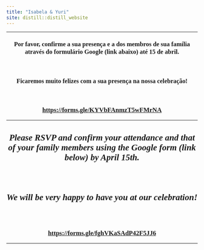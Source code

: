 ```yaml
---
title: "Isabela & Yuri"
site: distill::distill_website
---
```


<style type="text/css">
.slick-initialized .slick-slide {
    padding: 0;
}
</style>

<style type="text/css">
h1{
font-family: Taviraj;
}
</style>

<style type="text/css">
h2{
font-family: Taviraj;
}
</style>

<style type="text/css">
h3{
text-align: center;
font-family: Taviraj;
}
</style>

<style type="text/css">
h4{
font-family: Taviraj;
text-align: center;
font-size: 23px;
}
</style>


<style type="text/css">
a{
font-size: 17px;
font-family: Taviraj;
}
</style>

<style type="text/css">
.navbar-fixed-top{
position: absolute;
z-index: 2;
}
</style>

<style type="text/css">
  .navbar-brand {
    content:url("https://media.githubusercontent.com/media/isabela-yuri/isabela-yuri.github.io/main/sakura_complete_2.png");
    width:100%; /*width of your image*/
    max-width: 100%;
    margin-top: -5%;
   height:auto; /*height of your image*/
   padding = 0;
  }
}
</style>

<style type="text/css">
   .title{
   font-size: 0px !important;
}
</style>

<style type="text/css">
   .my_text{
   text-align: center;
   font-family: Taviraj;
}
</style>

<style type="text/css">
   img{
   padding: 3px;
   z-index: 1;
   position: relative;
}
</style>

<style type="text/css">
   .center {
  display: block;
  margin-left: auto;
  margin-right: auto;
  margin-top: auto;
}
</style>

----

### Por favor, confirme a sua presença e a dos membros de sua família através do formulário Google (link abaixo) até 15 de abril.

</br>

### Ficaremos muito felizes com a sua presença na nossa celebração!

</br>

### [https://forms.gle/KYVbFAnmzT5wFMrNA](https://forms.gle/KYVbFAnmzT5wFMrNA){target="_blank"}

----

#### *Please RSVP and confirm your attendance and that of your family members using the Google form (link below) by April 15th.*

</br>

####  *We will be very happy to have you at our celebration!*

</br>

### [https://forms.gle/fghVKaSAdP42F5JJ6](https://forms.gle/fghVKaSAdP42F5JJ6){target="_blank"}

----
